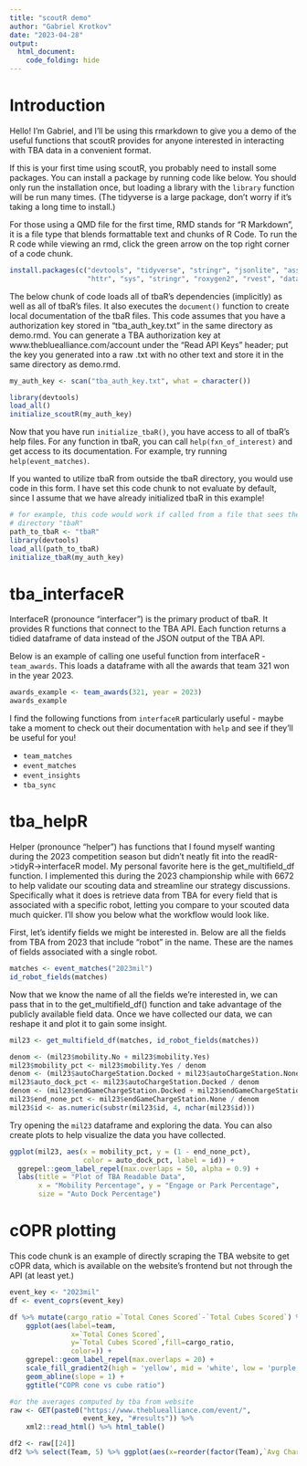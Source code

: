 ```yaml
---
title: "scoutR demo"
author: "Gabriel Krotkov"
date: "2023-04-28"
output: 
  html_document:
    code_folding: hide
---
```


# Introduction

Hello! I'm Gabriel, and I'll be using this rmarkdown to give you a demo of the useful functions that scoutR provides for anyone interested in interacting with TBA data in a convenient format. 

If this is your first time using scoutR, you probably need to install some packages. You can install a package by running code like below. You should only run the installation once, but loading a library with the `library` function will be run many times. (The tidyverse is a large package, don't worry if it's taking a long time to install.)

For those using a QMD file for the first time, RMD stands for "R Markdown", it is a file type that blends formattable text and chunks of R Code. To run the R code while viewing an rmd, click the green arrow on the top right corner of a code chunk.

```r
install.packages(c("devtools", "tidyverse", "stringr", "jsonlite", "assertthat", 
                   "httr", "sys", "stringr", "roxygen2", "rvest", "data.table"))
```

The below chunk of code loads all of tbaR's dependencies (implicitly) as well as all of tbaR's files. It also executes the `document()` function to create local documentation of the tbaR files. This code assumes that you have a authorization key stored in "tba_auth_key.txt" in the same directory as demo.rmd. You can generate a TBA authorization key at www.thebluealliance.com/account under the "Read API Keys" header; put the key you generated into a raw .txt with no other text and store it in the same directory as demo.rmd.

```r
my_auth_key <- scan("tba_auth_key.txt", what = character())

library(devtools)
load_all()
initialize_scoutR(my_auth_key)
```

Now that you have run `initialize_tbaR()`, you have access to all of tbaR's help files. For any function in tbaR, you can call `help(fxn_of_interest)` and get access to its documentation. For example, try running `help(event_matches)`. 

If you wanted to utilize tbaR from outside the tbaR directory, you would use code in this form. I have set this code chunk to not evaluate by default, since I assume that we have already initialized tbaR in this example!

```r
# for example, this code would work if called from a file that sees the 
# directory "tbaR"
path_to_tbaR <- "tbaR"
library(devtools)
load_all(path_to_tbaR)
initialize_tbaR(my_auth_key)
```

# tba_interfaceR

InterfaceR (pronounce "interfacer") is the primary product of tbaR. It provides R functions that connect to the TBA API. Each function returns a tidied dataframe of data instead of the JSON output of the TBA API.

Below is an example of calling one useful function from interfaceR - `team_awards`. This loads a dataframe with all the awards that team 321 won in the year 2023. 

```r
awards_example <- team_awards(321, year = 2023)
awards_example
```

I find the following functions from `interfaceR` particularly useful - maybe take a moment to check out their documentation with `help` and see if they'll be useful for you!

- `team_matches`
- `event_matches`
- `event_insights`
- `tba_sync`

# tba_helpR

Helper (pronounce "helper") has functions that I found myself wanting during the 2023 competition season but didn't neatly fit into the readR->tidyR->interfaceR model. My personal favorite here is the get_multifield_df function. I implemented this during the 2023 championship while with 6672 to help validate our scouting data and streamline our strategy discussions. Specifically what it does is retrieve data from TBA for every field that is associated with a specific robot, letting you compare to your scouted data much quicker. I'll show you below what the workflow would look like.

First, let's identify fields we might be interested in. Below are all the fields from TBA from 2023 that include "robot" in the name. These are the names of fields associated with a single robot.

```r
matches <- event_matches("2023mil")
id_robot_fields(matches)
```

Now that we know the name of all the fields we're interested in, we can pass that in to the get_multifield_df() function and take advantage of the publicly available field data. Once we have collected our data, we can reshape it and plot it to gain some insight. 

```r
mil23 <- get_multifield_df(matches, id_robot_fields(matches))

denom <- (mil23$mobility.No + mil23$mobility.Yes)
mil23$mobility_pct <- mil23$mobility.Yes / denom
denom <- (mil23$autoChargeStation.Docked + mil23$autoChargeStation.None)
mil23$auto_dock_pct <- mil23$autoChargeStation.Docked / denom
denom <- (mil23$endGameChargeStation.Docked + mil23$endGameChargeStation.None + mil23$endGameChargeStation.Park)
mil23$end_none_pct <- mil23$endGameChargeStation.None / denom
mil23$id <- as.numeric(substr(mil23$id, 4, nchar(mil23$id)))
```

Try opening the `mil23` dataframe and exploring the data. You can also create plots to help visualize the data you have collected.

```r
ggplot(mil23, aes(x = mobility_pct, y = (1 - end_none_pct), 
                  color = auto_dock_pct, label = id)) + 
  ggrepel::geom_label_repel(max.overlaps = 50, alpha = 0.9) + 
  labs(title = "Plot of TBA Readable Data", 
       x = "Mobility Percentage", y = "Engage or Park Percentage", 
       size = "Auto Dock Percentage")
```

# cOPR plotting

This code chunk is an example of directly scraping the TBA website to get cOPR data, which is available on the website's frontend but not through the API (at least yet.)

```r
event_key <- "2023mil"
df <- event_coprs(event_key)

df %>% mutate(cargo_ratio =`Total Cones Scored`-`Total Cubes Scored`) %>% 
    ggplot(aes(label=team,
               x=`Total Cones Scored`, 
               y=`Total Cubes Scored`,fill=cargo_ratio,
               color=)) + 
    ggrepel::geom_label_repel(max.overlaps = 20) + 
    scale_fill_gradient2(high = 'yellow', mid = 'white', low = 'purple') +
    geom_abline(slope = 1) +
    ggtitle("COPR cone vs cube ratio")

#or the averages computed by tba from website
raw <- GET(paste0("https://www.thebluealliance.com/event/", 
                  event_key, "#results")) %>%
    xml2::read_html() %>% html_table()

df2 <- raw[[24]]
df2 %>% select(Team, 5) %>% ggplot(aes(x=reorder(factor(Team),`Avg Charge Station`),y=`Avg Charge Station`))+ geom_col() + coord_flip() +labs(y='team',caption='source: TBA 2023txfor website https://www.thebluealliance.com/event/2023txfor#results')
```
